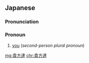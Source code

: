 ==Japanese==
{{ja-kanjitab|yomi=irreg}}

===Pronunciation===
{{ja-pron|あなたたち|y=irreg}}

===Pronoun===
{{ja-pos|pronoun|あなたたち}}

# [[you]] (''second-person plural pronoun'')

[[mg:貴方達]]
[[chr:貴方達]]